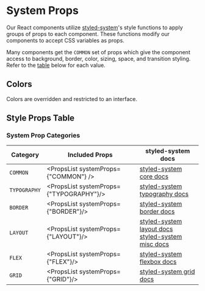 
# System Props

Our React components utilize [styled-system](https://github.com/jxnblk/styled-system)'s style functions to apply groups of props to each component.   These functions modify our components to accept CSS variables as props.

Many components get the `COMMON` set of props which give the component access to background, border, color, sizing, space, and transition styling.  Refer to the [table](/system-props#style-props-table) below for each value.

## Colors
Colors are overridden and restricted to an interface.


## Style Props Table

### System Prop Categories

| Category       | Included Props           | styled-system docs  |
|-----|--------|--------|
| `COMMON`| <PropsList systemProps={"COMMON"} />| [styled-system core docs](https://github.com/jxnblk/styled-system/blob/master/docs/table.md#core) |
| `TYPOGRAPHY`| <PropsList systemProps={"TYPOGRAPHY"}/> | [styled-system typography docs](https://github.com/jxnblk/styled-system/blob/master/docs/table.md#typography) |
| `BORDER`| <PropsList systemProps={"BORDER"}/> | [styled-system border docs](https://github.com/jxnblk/styled-system/blob/master/docs/table.md#border) |
| `LAYOUT` | <PropsList systemProps={"LAYOUT"}/>| [styled-system layout docs](https://github.com/jxnblk/styled-system/blob/master/docs/table.md#layout) <br/> [styled-system misc docs](https://github.com/jxnblk/styled-system/blob/master/docs/table.md#misc) |
| `FLEX` | <PropsList systemProps={"FLEX"}/> | [styled-system flexbox docs](https://github.com/jxnblk/styled-system/blob/master/docs/table.md#flexbox) |
| `GRID` | <PropsList systemProps={"GRID"}/> | [styled-system grid docs](https://github.com/styled-system/styled-system/blob/master/docs/table.md#grid-layout) |

